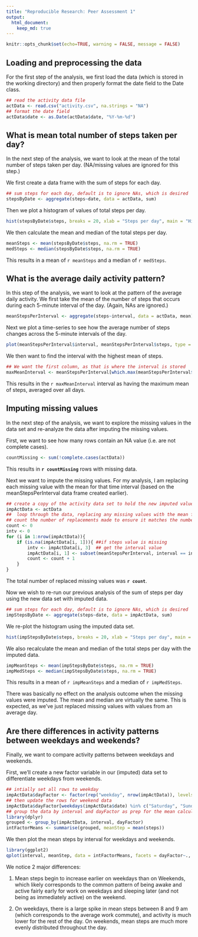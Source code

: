 ---
title: "Reproducible Research: Peer Assessment 1"
output: 
  html_document:
    keep_md: true
---

```{r global_options, include=FALSE}
knitr::opts_chunk$set(echo=TRUE, warning = FALSE, message = FALSE)
```

## Loading and preprocessing the data
For the first step of the analysis, we first load the data (which is stored in the working directory)
and then properly format the date field to the Date class.

```{r}
## read the activity data file
actData <- read.csv("activity.csv", na.strings = "NA")
## format the date field
actData$date <- as.Date(actData$date, "%Y-%m-%d")
```


## What is mean total number of steps taken per day?
In the next step of the analysis, we want to look at the mean of the total number of steps taken per day.
(NA/missing values are ignored for this step.)

We first create a data frame with the sum of steps for each day.
```{r}
## sum steps for each day, default is to ignore NAs, which is desired
stepsByDate <- aggregate(steps~date, data = actData, sum)
```

Then we plot a histogram of values of total steps per day.
```{r initialHist}
hist(stepsByDate$steps, breaks = 20, xlab = "Steps per day", main = "Histogram of Total Steps per Day", col = "red")
```

We then calculate the mean and median of the total steps per day.
``` {r results="hide"}
meanSteps <- mean(stepsByDate$steps, na.rm = TRUE)
medSteps <- median(stepsByDate$steps, na.rm = TRUE)
```
This results in a mean of `r meanSteps` and a median of `r medSteps`.

## What is the average daily activity pattern?
In this step of the analysis, we want to look at the pattern of the average daily activity.  We first take the
mean of the number of steps that occurs during each 5-minute interval of the day. (Again, NAs are ignored.)
```{r}
meanStepsPerInterval <- aggregate(steps~interval, data = actData, mean)
```

Next we plot a time-series to see how the average number of steps changes across the 5-minute intervals of the day.
```{r stepsByInterval}
plot(meanStepsPerInterval$interval, meanStepsPerInterval$steps, type = "l", ylab = "Mean number of steps", xlab =  "Interval", main = "Mean number of steps per 5-minute interval")
```

We then want to find the interval with the highest mean of steps.
```{r}
## We want the first column, as that is where the interval is stored
maxMeanInterval <- meanStepsPerInterval[which.max(meanStepsPerInterval$steps), 1]
```
This results in the `r maxMeanInterval` interval as having the maximum mean of steps, averaged over all days.

## Imputing missing values
In the next step of the analysis, we want to explore the missing values in the data set and re-analyze the data
after imputing the missing values.

First, we want to see how many rows contain an NA value (i.e. are not complete cases).
```{r}
countMissing <- sum(!complete.cases(actData))
```
This results in **`r countMissing`** rows with missing data.

Next we want to impute the missing values.  For my analysis, I am replacing each missing value with the mean
for that time interval (based on the meanStepsPerInterval data frame created earlier).

```{r}
## create a copy of the activity data set to hold the new imputed values
impActData <- actData
##  loop through the data, replacing any missing values with the mean for that interval
## count the number of replacements made to ensure it matches the number of incomplete cases found
count <- 0
intv <- 0
for (i in 1:nrow(impActData)){
    if (is.na(impActData[i, 1])){ ##if steps value is missing
        intv <- impActData[i, 3]  ## get the interval value
        impActData[i, 1] <- subset(meanStepsPerInterval, interval == intv)$steps  ## lookup the mean for that interval and assign it
        count <- count + 1
    }
}
```

The total number of replaced missing values was **`r count`**.

Now we wish to re-run our previous analysis of the sum of steps per day using the new data set with imputed data.

```{r}
## sum steps for each day, default is to ignore NAs, which is desired
impStepsByDate <- aggregate(steps~date, data = impActData, sum)
```

We re-plot the histogram using the imputed data set.
```{r imputedHist}
hist(impStepsByDate$steps, breaks = 20, xlab = "Steps per day", main = "Histogram of Total Steps per Day - Imputed Data", col = "green")
```

We also recalculate the mean and median of the total steps per day with the imputed data.
``` {r results="hide"}
impMeanSteps <- mean(impStepsByDate$steps, na.rm = TRUE)
impMedSteps <- median(impStepsByDate$steps, na.rm = TRUE)
```
This results in a mean of `r impMeanSteps` and a median of `r impMedSteps`.

There was basically no effect on the analysis outcome when the missing values were imputed.
The mean and median are virtually the same.  This is expected, as we've just replaced missing values with values from
an average day.


## Are there differences in activity patterns between weekdays and weekends?
Finally, we want to compare activity patterns between weekdays and weekends.

First, we'll create a new factor variable in our (imputed) data set to differentiate weekdays from weekends.

```{r}
## intially set all rows to weekday
impActData$dayFactor <- factor(rep("weekday", nrow(impActData)), levels = c("weekday", "weekend"))
## then update the rows for weekend data
impActData$dayFactor[weekdays(impActData$date) %in% c("Saturday", "Sunday")] <- "weekend"
## group the data by interval and dayFactor as prep for the mean calculation
library(dplyr)
grouped <- group_by(impActData, interval, dayFactor)
intFactorMeans <- summarise(grouped, meanStep = mean(steps))
```

We then plot the mean steps by interval for weekdays and weekends.
```{r weekdayCompare}
library(ggplot2)
qplot(interval, meanStep, data = intFactorMeans, facets = dayFactor~., geom = "line", xlab = "Interval", ylab = "Mean steps", main = "Mean Steps per Interval - Weekday vs Weekend")
```

We notice 2 major differences:

1. Mean steps begin to increase earlier on weekdays than on Weekends, which likely
corresponds to the common pattern of being awake and active fairly early for work on weekdays
and sleeping later (and not being as immediately active) on the weekend.

2. On weekdays, there is a large spike in mean steps between 8 and 9 am (which 
corresponds to the average work commute), and activity is much lower for the rest
of the day.  On weekends, mean steps are much more evenly distributed throughout
the day.